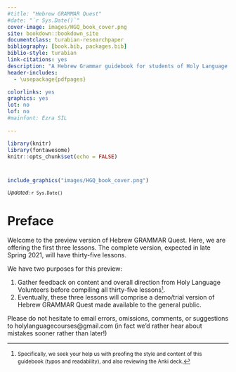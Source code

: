 --- 
#title: "Hebrew GRAMMAR Quest"
#date: "`r Sys.Date()`"
cover-image: images/HGQ_book_cover.png
site: bookdown::bookdown_site
documentclass: turabian-researchpaper
bibliography: [book.bib, packages.bib]
biblio-style: turabian
link-citations: yes
description: "A Hebrew Grammar guidebook for students of Holy Language Institute."
header-includes:
  - \usepackage{pdfpages}

colorlinks: yes
graphics: yes
lot: no
lof: no
#mainfont: Ezra SIL

---
```{r setup, include=FALSE}
library(knitr)
library(fontawesome)
knitr::opts_chunk$set(echo = FALSE)

```


#  {-}

```{r, out.width = "700pt", fig.align='center'}
include_graphics("images/HGQ_book_cover.png")
```

<small>_Updated_: `r Sys.Date()`</small>

# Preface {- #preface}

Welcome to the preview version of Hebrew GRAMMAR Quest.  Here, we are offering the first three lessons. The complete version, expected in late Spring 2021, will have thirty-five lessons.

We have two purposes for this preview:

1. Gather feedback on content and overall direction from Holy Language Volunteers before compiling all thirty-five lessons<small>^[<small>Specifically, we seek your help us with proofing the style and content of this guidebook (typos and readability), and also reviewing the Anki deck.</small>]</small>. 
2. Eventually, these three lessons will comprise a demo/trial version of Hebrew GRAMMAR Quest made available to the general public. 

Please do not hesitate to email errors, omissions, comments, or suggestions to holylanguagecourses@gmail.com (in fact we'd rather hear about mistakes sooner rather than later!)
